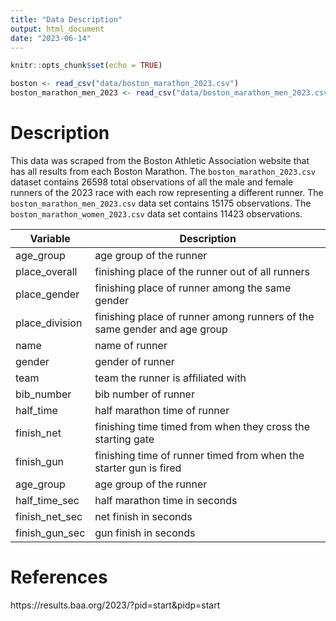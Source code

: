 ```yaml
---
title: "Data Description"
output: html_document
date: "2023-06-14"
---
```


```r
knitr::opts_chunk$set(echo = TRUE)

boston <- read_csv("data/boston_marathon_2023.csv")
boston_marathon_men_2023 <- read_csv("data/boston_marathon_men_2023.csv")
```

# Description
This data was scraped from the Boston Athletic Association website that has all results from each Boston Marathon. The `boston_marathon_2023.csv` dataset contains 26598 total observations of all the male and female runners of the 2023 race with each row representing a different runner.
The `boston_marathon_men_2023.csv` data set contains 15175 observations.
The `boston_marathon_women_2023.csv` data set contains 11423 observations. 


| Variable | Description |
|----|-------------|
| age_group | age group of the runner |
| place_overall | finishing place of the runner out of all runners |
| place_gender | finishing place of runner among the same gender |
| place_division | finishing place of runner among runners of the same gender and age group |
| name | name of runner |
| gender | gender of runner |
| team | team the runner is affiliated with |
| bib_number | bib number of runner |
| half_time | half marathon time of runner |
| finish_net | finishing time timed from when they cross the starting gate |
| finish_gun | finishing time of runner timed from when the starter gun is fired |
| age_group | age group of the runner |
| half_time_sec | half marathon time in seconds |
| finish_net_sec | net finish in seconds |
| finish_gun_sec | gun finish in seconds 

# References 

https://results.baa.org/2023/?pid=start&pidp=start
